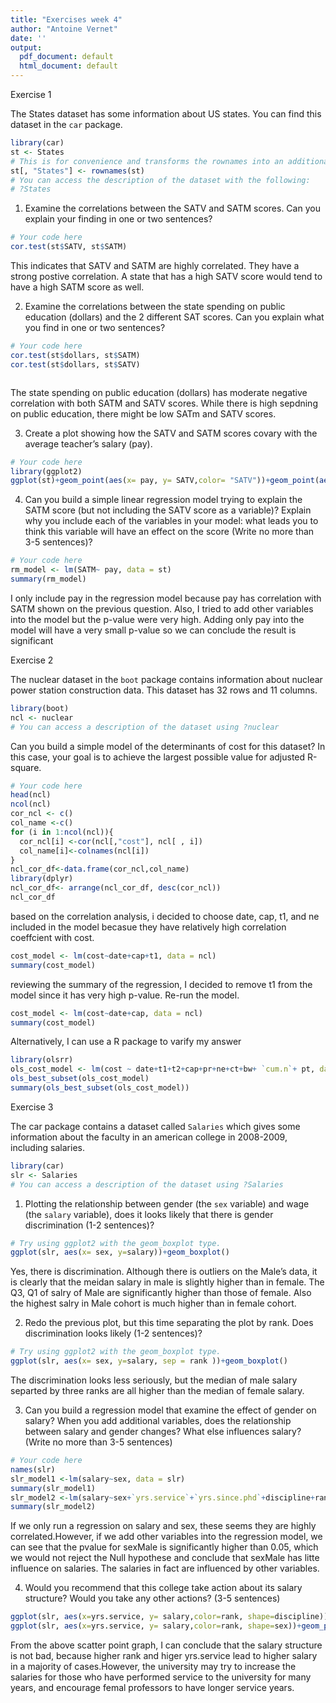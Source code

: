 ```yaml
---
title: "Exercises week 4"
author: "Antoine Vernet"
date: ''
output:
  pdf_document: default
  html_document: default
---
```


Exercise 1

The States dataset has some information about US states. You can find this dataset in the `car` package.

```r
library(car)
st <- States
# This is for convenience and transforms the rownames into an additional column
st[, "States"] <- rownames(st)
# You can access the description of the dataset with the following:
# ?States

```

1. Examine the correlations between the SATV and SATM scores. Can you explain your finding in one or two sentences?

```r
# Your code here
cor.test(st$SATV, st$SATM)
```
This indicates that SATV and SATM are highly correlated. They have a strong postive correlation. A state that has a high SATV score would tend to have a high SATM score as well.



2. Examine the correlations between the state spending on public education (dollars) and the 2 different SAT scores. Can you explain what you find in one or two sentences?

```r
# Your code here
cor.test(st$dollars, st$SATM)
cor.test(st$dollars, st$SATV)



```
The state spending on public education (dollars) has moderate negative correlation with both SATM and SATV scores. While there is high sepdning on public education, there might be low SATm and SATV scores. 


3. Create a plot showing how the SATV and SATM scores covary with the average teacher's salary (pay).

```r
# Your code here
library(ggplot2)
ggplot(st)+geom_point(aes(x= pay, y= SATV,color= "SATV"))+geom_point(aes(x= pay, y= SATM, color= "SATM"))+ylab("SAT Scores")
```



4. Can you build a simple linear regression model trying to explain the SATM score (but not including the SATV score as a variable)? Explain why you include each of the variables in your model: what leads you to think this variable will have an effect on the score (Write no more than 3-5 sentences)?

```r
# Your code here
rm_model <- lm(SATM~ pay, data = st)
summary(rm_model)
```
I only include pay in the regression model because pay has correlation with SATM shown on the previous question. Also, I tried to add other variables into the model but the p-value were very high. Adding only pay into the model will have a very small p-value so we can conclude the result is significant


Exercise 2

The nuclear dataset in the `boot` package contains information about nuclear power station construction data.
This dataset has 32 rows and 11 columns.


```r
library(boot)
ncl <- nuclear
# You can access a description of the dataset using ?nuclear
```

Can you build a simple model of the determinants of cost for this dataset? In this case, your goal is to achieve the largest possible value for adjusted R-square.

```r
# Your code here
head(ncl)
ncol(ncl)
cor_ncl <- c()
col_name <-c()
for (i in 1:ncol(ncl)){
  cor_ncl[i] <-cor(ncl[,"cost"], ncl[ , i])
  col_name[i]<-colnames(ncl[i])
}
ncl_cor_df<-data.frame(cor_ncl,col_name)
library(dplyr)
ncl_cor_df<- arrange(ncl_cor_df, desc(cor_ncl))
ncl_cor_df
```

based on the correlation analysis, i decided to choose date, cap, t1, and ne included in the model becasue they have relatively high correlation coeffcient with cost.
```r
cost_model <- lm(cost~date+cap+t1, data = ncl)
summary(cost_model)

```
reviewing the summary of the regression, I decided to remove t1 from the model since it has very high p-value. Re-run the model.
```r
cost_model <- lm(cost~date+cap, data = ncl)
summary(cost_model)

```

Alternatively, I can use a R package to varify my answer
```r
library(olsrr)
ols_cost_model <- lm(cost ~ date+t1+t2+cap+pr+ne+ct+bw+ `cum.n`+ pt, data = ncl)
ols_best_subset(ols_cost_model)
summary(ols_best_subset(ols_cost_model))

```




Exercise 3

The car package contains a dataset called `Salaries` which gives some information about the faculty in an american college in 2008-2009, including salaries.


```r
library(car)
slr <- Salaries
# You can access a description of the dataset using ?Salaries
```

1. Plotting the relationship between gender (the `sex` variable) and wage (the `salary` variable), does it looks likely that there is gender discrimination (1-2 sentences)?

```r
# Try using ggplot2 with the geom_boxplot type.
ggplot(slr, aes(x= sex, y=salary))+geom_boxplot()


```

Yes, there is discrimination. Although there is outliers on the Male's data, it is clearly that the meidan salary in male is slightly higher than in female. The Q3, Q1 of salry of Male are significantly higher than those of female. Also the highest salry in Male cohort is much higher than in female cohort.

2. Redo the previous plot, but this time separating the plot by rank. Does discrimination looks likely (1-2 sentences)?

```r
# Try using ggplot2 with the geom_boxplot type.
ggplot(slr, aes(x= sex, y=salary, sep = rank ))+geom_boxplot()


```
The discrimination looks less seriously, but the median of male salary separted by three ranks are all higher than the median of female salary.



3. Can you build a regression model that examine the effect of gender on salary? When you add additional variables, does the relationship between salary and gender changes? What else influences salary? (Write no more than 3-5 sentences)

```r
# Your code here
names(slr)
slr_model1 <-lm(salary~sex, data = slr)
summary(slr_model1)
slr_model2 <-lm(salary~sex+`yrs.service`+`yrs.since.phd`+discipline+rank, data = slr)
summary(slr_model2)
```
If we only run a regression on salary and sex, these seems they are highly correlated.However, if we add other variables into the regression model, we can see that the pvalue for sexMale is significantly higher than 0.05, which we would not reject the Null hypothese and conclude that sexMale has litte influence on salaries. The salaries in fact are influenced by other variables.


4. Would you recommend that this college take action about its salary structure? Would you take any other actions? (3-5 sentences)
```r
ggplot(slr, aes(x=yrs.service, y= salary,color=rank, shape=discipline))+geom_point()
ggplot(slr, aes(x=yrs.service, y= salary,color=rank, shape=sex))+geom_point()
```

From the above scatter point graph, I can conclude that the salary structure is not bad, because higher rank and higer yrs.service lead to higher salary in a majority of cases.However, the university may try to increase the salaries for those who have performed service to the university for many years, and encourage femal professors to have longer service years. 
